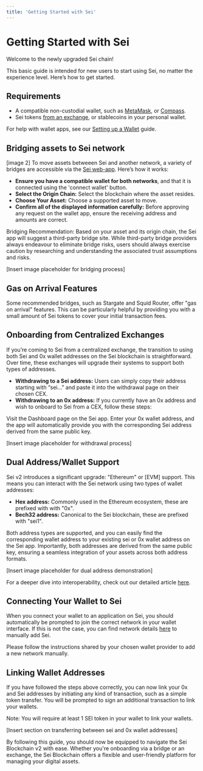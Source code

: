 ```yaml
---
title: 'Getting Started with Sei'
---
```


# Getting Started with Sei

Welcome to the newly upgraded Sei chain! 

This basic guide is intended for new users to start using Sei, no matter the experience level. Here’s how to get started.

## Requirements

- A compatible non-custodial wallet, such as [MetaMask](https://metamask.io/), or [Compass](https://compasswallet.io/).
- Sei tokens [from an exchange](https://www.docs.sei.io/getting-tokens/mainnet-tokens), or stablecoins in your personal wallet.

For help with wallet apps, see our [Setting up a Wallet](https://www.docs.sei.io/setting-up-a-wallet) guide.

## Bridging assets to Sei network
[image 2]
To move assets betweeen Sei and another network, a variety of bridges are accessible via the [Sei web-app](https://app.sei.io/bridge). Here’s how it works:

- **Ensure you have a compatible wallet for both networks**, and that it is connected using the 'connect wallet' button.
- **Select the Origin Chain:** Select the blockchain where the asset resides.
- **Choose Your Asset:** Choose a supported asset to move.
- **Confirm all of the displayed information carefully:** Before approving any request on the wallet app, ensure the receiving address and amounts are correct.

Bridging Recommendation: Based on your asset and its origin chain, the Sei app will suggest a third-party bridge site. While third-party bridge providers always endeavour to eliminate bridge risks, users should always exercise caution by researching and understanding the associated trust assumptions and risks.

[Insert image placeholder for bridging process]

## Gas on Arrival Features

Some recommended bridges, such as Stargate and Squid Router, offer "gas on arrival" features. This can be particularly helpful by providing you with a small amount of Sei tokens to cover your initial transaction fees.

## Onboarding from Centralized Exchanges

If you’re coming to Sei from a centralized exchange, the transition to using both Sei and 0x wallet addresses on the Sei blockchain is straightforward. Over time, these exchanges will upgrade their systems to support both types of addresses.

- **Withdrawing to a Sei address:** Users can simply copy their address starting with “sei…” and paste it into the withdrawal page on their chosen CEX.
- **Withdrawing to an 0x address:** If you currently have an 0x address and wish to onboard to Sei from a CEX, follow these steps:

Visit the Dashboard page on the Sei app. Enter your 0x wallet address, and the app will automatically provide you with the corresponding Sei address derived from the same public key.

[Insert image placeholder for withdrawal process]

## Dual Address/Wallet Support

Sei v2 introduces a significant upgrade: "Ethereum" or [EVM] support. This means you can interact with the Sei network using two types of wallet addresses:

- **Hex address:** Commonly used in the Ethereum ecosystem, these are prefixed with with "0x".
- **Bech32 address:** Canonical to the Sei blockchain, these are prefixed with "sei1".

Both address types are supported, and you can easily find the corresponding wallet address to your existing sei or 0x wallet address on the Sei app. 
Importantly, both addresses are derived from the same public key, ensuring a seamless integration of your assets across both address formats.

[Insert image placeholder for dual address demonstration]

For a deeper dive into interoperability, check out our detailed article [here](https://blog.sei.io/sei-v2-interoperability/).

## Connecting Your Wallet to Sei

When you connect your wallet to an application on Sei, you should automatically be prompted to join the correct network in your wallet interface. If this is not the case, you can find network details [here](https://www.docs.sei.io/setting-up-a-wallet) to manually add Sei.

Please follow the instructions shared by your chosen wallet provider to add a new network manually.

## Linking Wallet Addresses

If you have followed the steps above correctly, you can now link your 0x and Sei addresses by initiating any kind of transaction, such as a simple token transfer. You will be prompted to sign an additional transaction to link your wallets.

Note: You will require at least 1 SEI token in your wallet to link your wallets.

[Insert section on transferring between sei and 0x wallet addresses]

By following this guide, you should now be equipped to navigate the Sei Blockchain v2 with ease. Whether you're onboarding via a bridge or an exchange, the Sei Blockchain offers a flexible and user-friendly platform for managing your digital assets.
